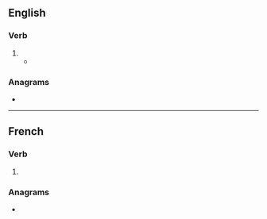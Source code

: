 {{also|harmonisé}}
==English==

===Verb===
{{en-verb}}

# {{standard spelling of|en|from=non-Oxford British spelling|harmonize}}
#* {{RQ:Landon Ethel Churchill|page=321|volume=II|passage=Every day that the weather permitted, Lady Marchmont visited her uncle's grave: it had become the principal object of her existence; and the weather gloomy, cold, and rainy, though at the beginning of summer, '''harmonised''' well with her present frame of mind.}}

===Anagrams===
* {{anagrams|en|a=aehimnors|harmonies}}

----

==French==

===Verb===
{{head|fr|verb form}}

# {{inflection of|fr|harmoniser||1//3|s|pres|ind//sub|;|2|s|impr}}

===Anagrams===
* {{l|fr|harmonies}}